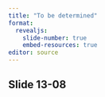 ```yaml
---
title: "To be determined"
format: 
  revealjs:
    slide-number: true
    embed-resources: true
editor: source
---
```


## Slide 13-08

::: notes

:::

